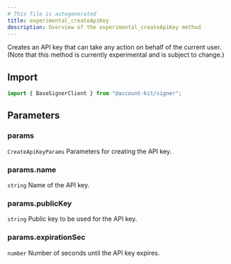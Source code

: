 ```yaml
---
# This file is autogenerated
title: experimental_createApiKey
description: Overview of the experimental_createApiKey method
---
```


Creates an API key that can take any action on behalf of the current user.
(Note that this method is currently experimental and is subject to change.)

## Import

```ts
import { BaseSignerClient } from "@account-kit/signer";
```

## Parameters

### params

`CreateApiKeyParams`
Parameters for creating the API key.

### params.name

`string`
Name of the API key.

### params.publicKey

`string`
Public key to be used for the API key.

### params.expirationSec

`number`
Number of seconds until the API key expires.
